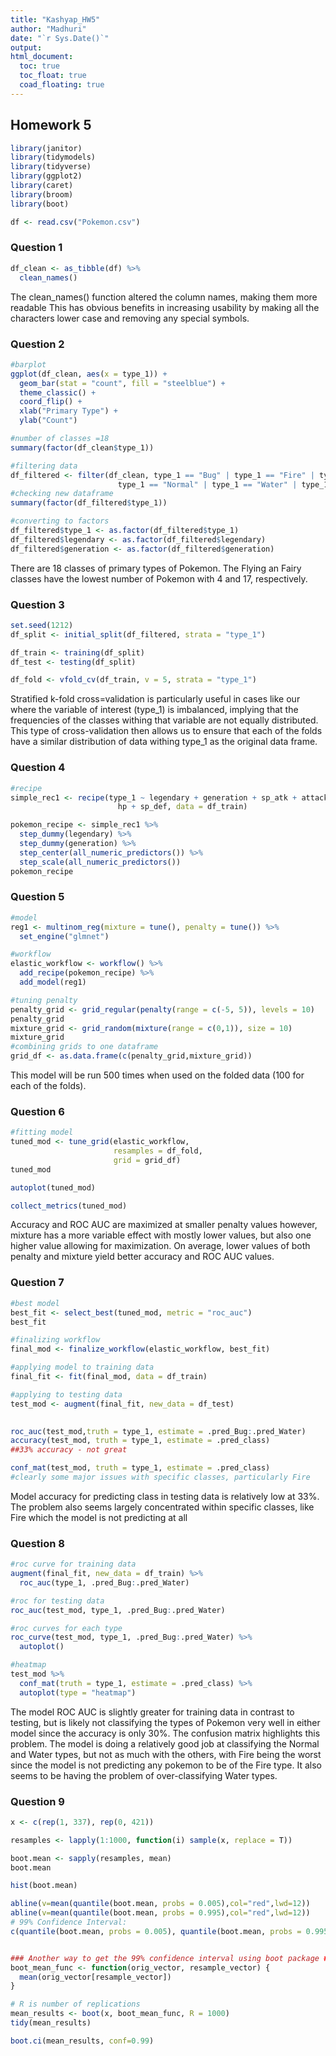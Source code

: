 ```yaml
---
title: "Kashyap_HW5"
author: "Madhuri"
date: "`r Sys.Date()`"
output: 
html_document:
  toc: true
  toc_float: true
  coad_floating: true
---
```


## Homework 5

```r
library(janitor)
library(tidymodels)
library(tidyverse)
library(ggplot2)
library(caret)
library(broom)
library(boot)

df <- read.csv("Pokemon.csv")
```


### Question 1

```r
df_clean <- as_tibble(df) %>% 
  clean_names()
```

The clean_names() function altered the column names, making them more readable This has obvious benefits in increasing usability by making all the characters lower case and removing any special symbols.


### Question 2

```r
#barplot
ggplot(df_clean, aes(x = type_1)) +
  geom_bar(stat = "count", fill = "steelblue") +
  theme_classic() +
  coord_flip() +
  xlab("Primary Type") +
  ylab("Count") 

#number of classes =18
summary(factor(df_clean$type_1))

#filtering data
df_filtered <- filter(df_clean, type_1 == "Bug" | type_1 == "Fire" | type_1 == "Grass" |
                        type_1 == "Normal" | type_1 == "Water" | type_1 == "Psychic")
#checking new dataframe
summary(factor(df_filtered$type_1))

#converting to factors
df_filtered$type_1 <- as.factor(df_filtered$type_1)
df_filtered$legendary <- as.factor(df_filtered$legendary)
df_filtered$generation <- as.factor(df_filtered$generation)
```


There are 18 classes of primary types of Pokemon.
The Flying an Fairy classes have the lowest number of Pokemon with 4 and 17, respectively.


### Question 3

```r
set.seed(1212)
df_split <- initial_split(df_filtered, strata = "type_1")

df_train <- training(df_split)
df_test <- testing(df_split)

df_fold <- vfold_cv(df_train, v = 5, strata = "type_1")
```


Stratified k-fold cross=validation is particularly useful in cases like our where the variable of interest (type_1) is imbalanced, implying that the frequencies of the classes withing that variable are not equally distributed. This type of cross-validation then allows us to ensure that each of the folds have a similar distribution of data withing type_1 as the original data frame.


### Question 4

```r
#recipe
simple_rec1 <- recipe(type_1 ~ legendary + generation + sp_atk + attack + speed + defense +
                        hp + sp_def, data = df_train) 

pokemon_recipe <- simple_rec1 %>% 
  step_dummy(legendary) %>% 
  step_dummy(generation) %>% 
  step_center(all_numeric_predictors()) %>% 
  step_scale(all_numeric_predictors())
pokemon_recipe
```


### Question 5

```r
#model
reg1 <- multinom_reg(mixture = tune(), penalty = tune()) %>% 
  set_engine("glmnet")

#workflow
elastic_workflow <- workflow() %>% 
  add_recipe(pokemon_recipe) %>% 
  add_model(reg1)

#tuning penalty
penalty_grid <- grid_regular(penalty(range = c(-5, 5)), levels = 10)
penalty_grid
mixture_grid <- grid_random(mixture(range = c(0,1)), size = 10)
mixture_grid
#combining grids to one dataframe
grid_df <- as.data.frame(c(penalty_grid,mixture_grid))
```

This model will be run 500 times when used on the folded data (100 for each of the folds).


### Question 6

```r
#fitting model
tuned_mod <- tune_grid(elastic_workflow,
                       resamples = df_fold,
                       grid = grid_df)
tuned_mod

autoplot(tuned_mod)

collect_metrics(tuned_mod)
```


Accuracy and ROC AUC are maximized at smaller penalty values however, mixture has a more variable effect with mostly lower values, but also one higher value allowing for maximization. On average, lower values of both penalty and mixture yield better accuracy and ROC AUC values.


### Question 7

```r
#best model
best_fit <- select_best(tuned_mod, metric = "roc_auc")
best_fit

#finalizing workflow
final_mod <- finalize_workflow(elastic_workflow, best_fit)

#applying model to training data
final_fit <- fit(final_mod, data = df_train)

#applying to testing data
test_mod <- augment(final_fit, new_data = df_test) 
  

roc_auc(test_mod,truth = type_1, estimate = .pred_Bug:.pred_Water)
accuracy(test_mod, truth = type_1, estimate = .pred_class)
##33% accuracy - not great

conf_mat(test_mod, truth = type_1, estimate = .pred_class)
#clearly some major issues with specific classes, particularly Fire 
```


Model accuracy for predicting class in testing data is relatively low at 33%. The problem also seems largely concentrated within specific classes, like Fire which the model is not predicting at all


### Question 8

```r
#roc curve for training data
augment(final_fit, new_data = df_train) %>% 
  roc_auc(type_1, .pred_Bug:.pred_Water)

#roc for testing data
roc_auc(test_mod, type_1, .pred_Bug:.pred_Water)

#roc curves for each type
roc_curve(test_mod, type_1, .pred_Bug:.pred_Water) %>% 
  autoplot()

#heatmap
test_mod %>% 
  conf_mat(truth = type_1, estimate = .pred_class) %>%
  autoplot(type = "heatmap")
```


The model ROC AUC is slightly greater for training data in contrast to testing, but is likely not classifying the types of Pokemon very well in either model since the accuracy is only 30%.
The confusion matrix highlights this problem. The model is doing a relatively good job at classifying the Normal and Water types, but not as much with the others, with Fire being the worst since the model is not predicting any pokemon to be of the Fire type. It also seems to be having the problem of over-classifying Water types.

### Question 9

```r
x <- c(rep(1, 337), rep(0, 421))

resamples <- lapply(1:1000, function(i) sample(x, replace = T))

boot.mean <- sapply(resamples, mean)
boot.mean

hist(boot.mean)

abline(v=mean(quantile(boot.mean, probs = 0.005),col="red",lwd=12))
abline(v=mean(quantile(boot.mean, probs = 0.995),col="red",lwd=12))
# 99% Confidence Interval:
c(quantile(boot.mean, probs = 0.005), quantile(boot.mean, probs = 0.995))


### Another way to get the 99% confidence interval using boot package ###
boot_mean_func <- function(orig_vector, resample_vector) {
  mean(orig_vector[resample_vector])
}

# R is number of replications
mean_results <- boot(x, boot_mean_func, R = 1000)
tidy(mean_results)

boot.ci(mean_results, conf=0.99)
```

